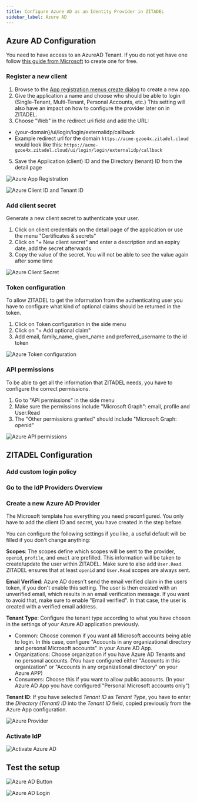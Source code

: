 ```yaml
---
title: Configure Azure AD as an Identity Provider in ZITADEL
sidebar_label: Azure AD
---
```



<Intro provider="Azure AD"/>

## Azure AD Configuration

You need to have access to an AzureAD Tenant. If you do not yet have one follow [this guide from Microsoft](https://docs.microsoft.com/en-us/azure/active-directory/develop/quickstart-create-new-tenant) to create one for free.

### Register a new client

1. Browse to the [App registration menus create dialog](https://portal.azure.com/#view/Microsoft_AAD_RegisteredApps/CreateApplicationBlade/quickStartType~/null/isMSAApp~/false) to create a new app.
2. Give the application a name and choose who should be able to login (Single-Tenant, Multi-Tenant, Personal Accounts, etc.) This setting will also have an impact on how to configure the provider later on in ZITADEL.
3. Choose "Web" in the redirect uri field and add the URL:
 - {your-domain}/ui/login/login/externalidp/callback
 - Example redirect url for the domain `https://acme-gzoe4x.zitadel.cloud` would look like this: `https://acme-gzoe4x.zitadel.cloud/ui/login/login/externalidp/callback`
5. Save the Application (client) ID and the Directory (tenant) ID from the detail page

![Azure App Registration](/img/guides/azure_app_registration.png)

![Azure Client ID and Tenant ID](/img/guides/azure_client_tenant_id.png)

### Add client secret

Generate a new client secret to authenticate your user.

1. Click on client credentials on the detail page of the application or use the menu "Certificates & secrets"
2. Click on "+ New client secret" and enter a description and an expiry date, add the secret afterwards
3. Copy the value of the secret. You will not be able to see the value again after some time

![Azure Client Secret](/img/guides/azure_client_secret.png)

### Token configuration

To allow ZITADEL to get the information from the authenticating user you have to configure what kind of optional claims should be returned in the token.

1. Click on Token configuration in the side menu
2. Click on "+ Add optional claim"
3. Add email, family_name, given_name and preferred_username to the id token

![Azure Token configuration](/img/guides/azure_token_configuration.png)

### API permissions

To be able to get all the information that ZITADEL needs, you have to configure the correct permissions.

1. Go to "API permissions" in the side menu
2. Make sure the permissions include "Microsoft Graph": email, profile and User.Read
3. The "Other permissions granted" should include "Microsoft Graph: openid"

![Azure API permissions](/img/guides/azure_api_permissions.png)

## ZITADEL Configuration

### Add custom login policy

<CustomLoginPolicy/>

### Go to the IdP Providers Overview

<IDPsOverview templates="Microsoft"/>

### Create a new Azure AD Provider

The Microsoft template has everything you need preconfigured.
You only have to add the client ID and secret, you have created in the step before.

You can configure the following settings if you like, a useful default will be filled if you don't change anything:

**Scopes**: The scopes define which scopes will be sent to the provider, `openid`, `profile`, and `email` are prefilled.
This information will be taken to create/update the user within ZITADEL. Make sure to also add `User.Read`. ZITADEL ensures that at least `openid` and `User.Read` scopes are always sent.

**Email Verified**: Azure AD doesn't send the email verified claim in the users token, if you don't enable this setting.
The user is then created with an unverified email, which results in an email verification message.
If you want to avoid that, make sure to enable "Email verified".
In that case, the user is created with a verified email address.

**Tenant Type**: Configure the tenant type according to what you have chosen in the settings of your Azure AD application previously.
- Common: Choose common if you want all Microsoft accounts being able to login.
In this case, configure "Accounts in any organizational directory and personal Microsoft accounts" in your Azure AD App.
- Organizations: Choose organization if you have Azure AD Tenants and no personal accounts. (You have configured either "Accounts in this organization" or "Accounts in any organizational directory" on your Azure APP)
- Consumers: Choose this if you want to allow public accounts. (In your Azure AD App you have configured "Personal Microsoft accounts only")

**Tenant ID**: If you have selected *Tenant ID* as *Tenant Type*, you have to enter the *Directory (Tenant) ID* into the *Tenant ID* field, copied previously from the Azure App configuration.

<GeneralConfigDescription provider_account="Microsoft account" />

![Azure Provider](/img/guides/zitadel_azure_provider2.png)

### Activate IdP

<Activate/>

![Activate Azure AD](/img/guides/zitadel_activate_azure.png)

## Test the setup

<TestSetup loginscreen="your Microsoft login"/>

![Azure AD Button](/img/guides/zitadel_login_azure.png)

![Azure AD Login](/img/guides/microsoft_login.png)

